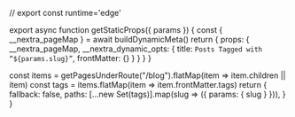 
// export const runtime='edge'

export async function getStaticProps({ params }) {
  const { __nextra_pageMap } = await buildDynamicMeta()
  return {
    props: {
      __nextra_pageMap,
      __nextra_dynamic_opts: {
        title: `Posts Tagged with “${params.slug}”`,
        frontMatter: {}
      }
    }
  }
}

  const items = getPagesUnderRoute("/blog").flatMap(item => item.children || item)
  const tags = items.flatMap(item => item.frontMatter.tags)
  return {
    fallback: false,
    paths: [...new Set(tags)].map(slug => ({ params: { slug } })),
  }
}


<Blog/>
